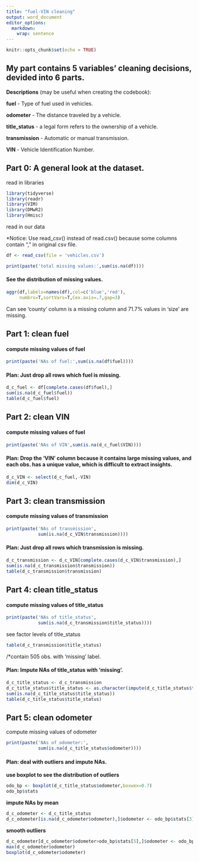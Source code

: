 ```yaml
---
title: "fuel-VIN cleaning"
output: word_document
editor_options: 
  markdown: 
    wrap: sentence
---
```


```r
knitr::opts_chunk$set(echo = TRUE)
```

## My part contains 5 variables' cleaning decisions, devided into 6 parts.

**Descriptions** (may be useful when creating the codebook):

**fuel** - Type of fuel used in vehicles.

**odometer** - The distance traveled by a vehicle.

**title_status** - a legal form refers to the ownership of a vehicle.

**transmission** - Automatic or manual transmission.

**VIN** - Vehicle Identification Number.

## Part 0: A general look at the dataset.

read in libraries

```r
library(tidyverse)
library(readr)
library(VIM)
library(DMwR2)
library(Hmisc)
```

read in our data

\*Notice: Use read_csv() instead of read.csv() because some columns contain "," in original csv file.

```r
df <- read_csv(file = 'vehicles.csv') 
```

```r
print(paste('total missing values:',sum(is.na(df))))
```

#### See the distribution of missing values.

```r
aggr(df,labels=names(df),col=c('blue','red'),
     numbrs=T,sortVars=T,Cex.axis=.7,gap=3)
```
Can see 'county' column is a missing column and 71.7% values in 'size' are missing.



## Part 1: clean fuel

#### compute missing values of fuel

```r
print(paste('NAs of fuel:',sum(is.na(df$fuel))))
```

#### Plan: Just drop all rows which fuel is missing.

```r
d_c_fuel <- df[complete.cases(df$fuel),]
sum(is.na(d_c_fuel$fuel))
table(d_c_fuel$fuel)
```



## Part 2: clean VIN

#### compute missing values of fuel

```r
print(paste('NAs of VIN',sum(is.na(d_c_fuel$VIN))))
```

#### Plan: Drop the 'VIN' column because it contains large missing values, and each obs. has a unique value, which is difficult to extract insights. 

```r
d_c_VIN <- select(d_c_fuel,-VIN)
dim(d_c_VIN)
```



## Part 3: clean transmission

#### compute missing values of transmission

```r
print(paste('NAs of transmission',
            sum(is.na(d_c_VIN$transmission))))
```

#### Plan: Just drop all rows which transmission is missing.

```r
d_c_transmission <- d_c_VIN[complete.cases(d_c_VIN$transmission),]
sum(is.na(d_c_transmission$transmission))
table(d_c_transmission$transmission)
```



## Part 4: clean title_status

#### compute missing values of title_status

```r
print(paste('NAs of title_status',
            sum(is.na(d_c_transmission$title_status))))
```

see factor levels of title_status

```r
table(d_c_transmission$title_status)
```
/*contain 505 obs. with 'missing' label.

#### Plan: Impute NAs of title_status with 'missing'.

```r
d_c_title_status <- d_c_transmission
d_c_title_status$title_status <- as.character(impute(d_c_title_status$title_status,'missing'))
sum(is.na(d_c_title_status$title_status))
table(d_c_title_status$title_status)
```



## Part 5: clean odometer

compute missing values of odometer

```r
print(paste('NAs of odometer:',
            sum(is.na(d_c_title_status$odometer))))
```
#### Plan: deal with outliers and impute NAs.

**use boxplot to see the distribution of outliers**

```r
odo_bp <- boxplot(d_c_title_status$odometer,boxwex=0.7)
odo_bp$stats
```

**impute NAs by mean**

```r
d_c_odometer <- d_c_title_status
d_c_odometer[is.na(d_c_odometer$odometer),]$odometer <- odo_bp$stats[3]
```

**smooth outliers**

```r
d_c_odometer[d_c_odometer$odometer>odo_bp$stats[5],]$odometer <- odo_bp$stats[5]
max(d_c_odometer$odometer)
boxplot(d_c_odometer$odometer)
```










